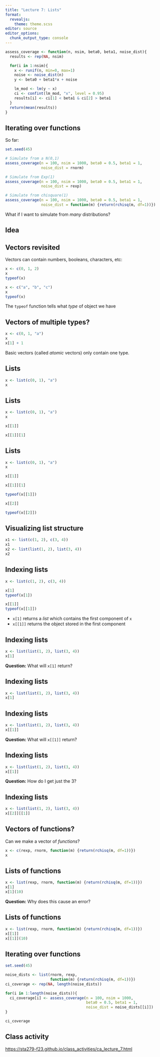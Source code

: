 ```yaml
---
title: "Lecture 7: Lists"
format: 
  revealjs:
    theme: theme.scss
editor: source
editor_options: 
  chunk_output_type: console
---
```


```r
assess_coverage <- function(n, nsim, beta0, beta1, noise_dist){
  results <- rep(NA, nsim)

  for(i in 1:nsim){
    x <- runif(n, min=0, max=1)
    noise <- noise_dist(n)
    y <- beta0 + beta1*x + noise

    lm_mod <- lm(y ~ x)
    ci <- confint(lm_mod, "x", level = 0.95)
    results[i] <- ci[1] < beta1 & ci[2] > beta1
  }
  return(mean(results))
}
```

## Iterating over functions

So far:

```r
set.seed(45)

# Simulate from a N(0,1)
assess_coverage(n = 100, nsim = 1000, beta0 = 0.5, beta1 = 1,
                noise_dist = rnorm)

# Simulate from Exp(1)
assess_coverage(n = 100, nsim = 1000, beta0 = 0.5, beta1 = 1,
                noise_dist = rexp)

# Simulate from chisquare(1)
assess_coverage(n = 100, nsim = 1000, beta0 = 0.5, beta1 = 1,
                noise_dist = function(m) {return(rchisq(m, df=1))})
```

What if I want to simulate from *many* distributions?

## Idea

## Vectors revisited

Vectors can contain numbers, booleans, characters, etc:

```r
x <- c(0, 1, 2)
x
typeof(x)

x <- c("a", "b", "c")
x
typeof(x)
```

The `typeof` function tells what *type* of object we have

## Vectors of multiple types?

```r
x <- c(0, 1, "a")
x
x[1] + 1
```

Basic vectors (called *atomic* vectors) only contain one type.

## Lists

```r
x <- list(c(0, 1), "a")
x
```

## Lists

```r
x <- list(c(0, 1), "a")
x

x[[1]]

x[[1]][1]
```


## Lists

```r
x <- list(c(0, 1), "a")
x

x[[1]]

x[[1]][1]

typeof(x[[1]])

x[[2]]

typeof(x[[2]])
```

## Visualizing list structure

```r
x1 <- list(c(1, 2), c(3, 4))
x1
x2 <- list(list(1, 2), list(3, 4))
x2
```

## Indexing lists

```r
x <- list(c(1, 2), c(3, 4))

x[1]
typeof(x[1])

x[[1]]
typeof(x[[1]])
```

* `x[1]` returns a *list* which contains the first component of `x`
* `x[[1]]` returns the object stored in the first component

## Indexing lists

```r
x <- list(list(1, 2), list(3, 4))
x[1]
```

**Question:** What will `x[1]` return?

## Indexing lists

```r
x <- list(list(1, 2), list(3, 4))
x[1]
```

## Indexing lists

```r
x <- list(list(1, 2), list(3, 4))
x[[1]]
```

**Question:** What will `x[[1]]` return?

## Indexing lists

```r
x <- list(list(1, 2), list(3, 4))
x[[1]]
```

**Question:** How do I get just the 3?

## Indexing lists

```r
x <- list(list(1, 2), list(3, 4))
x[[2]][[1]]
```

## Vectors of functions?

Can we make a vector of *functions*?

```r
x <- c(rexp, rnorm, function(m) {return(rchisq(m, df=1))})
x
```

## Lists of functions

```r
x <- list(rexp, rnorm, function(m) {return(rchisq(m, df=1))})
x[1]
x[1](10)
```

**Question:** Why does this cause an error?

## Lists of functions

```r
x <- list(rexp, rnorm, function(m) {return(rchisq(m, df=1))})
x[[1]]
x[[1]](10)
```

## Iterating over functions

```r
set.seed(45)

noise_dists <- list(rnorm, rexp, 
                    function(m) {return(rchisq(m, df=1))})
ci_coverage <- rep(NA, length(noise_dists))

for(i in 1:length(noise_dists)){
  ci_coverage[i] <- assess_coverage(n = 100, nsim = 1000, 
                                    beta0 = 0.5, beta1 = 1, 
                                    noise_dist = noise_dists[[i]])
}

ci_coverage
```

## Class activity


[https://sta279-f23.github.io/class_activities/ca_lecture_7.html](https://sta279-f23.github.io/class_activities/ca_lecture_7.html)




